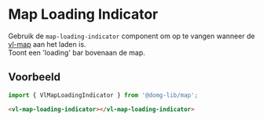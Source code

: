 
# Map Loading Indicator

Gebruik de `map-loading-indicator` component om op te vangen wanneer de [vl-map](/docs/map-map--map-default) aan het
laden is.<br/>
Toont een 'loading' bar bovenaan de map.


## Voorbeeld

```js
import { VlMapLoadingIndicator } from '@domg-lib/map';
```

```html
<vl-map-loading-indicator></vl-map-loading-indicator>
```

<Canvas of={VlMapLoadingIndicatorStories.MapLoadingIndicatorDefault}/>

